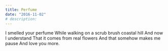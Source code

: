 ```yaml
---
title: Perfume
date: "2016-11-02"
# description: 
---
```


<Box>
I smelled your perfume   
While walking on a scrub brush coastal hill  
And now I understand  
That it comes from real flowers  
And that somehow makes me pause  
And love you more.  
</Box>